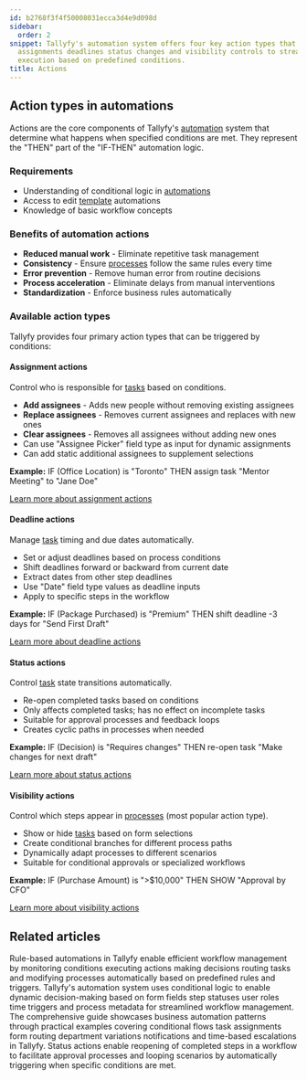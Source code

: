 ```yaml
---
id: b2768f3f4f50008031ecca3d4e9d098d
sidebar:
  order: 2
snippet: Tallyfy's automation system offers four key action types that handle task
  assignments deadlines status changes and visibility controls to streamline workflow
  execution based on predefined conditions.
title: Actions
---
```


## Action types in automations

Actions are the core components of Tallyfy's [automation](/products/pro/documenting/templates/automations/) system that determine what happens when specified conditions are met. They represent the "THEN" part of the "IF-THEN" automation logic.

### Requirements
- Understanding of conditional logic in [automations](/products/pro/documenting/templates/automations/)
- Access to edit [template](/products/pro/documenting/templates/) automations
- Knowledge of basic workflow concepts

### Benefits of automation actions
- **Reduced manual work** - Eliminate repetitive task management
- **Consistency** - Ensure [processes](/products/pro/tracking-and-tasks/processes/) follow the same rules every time
- **Error prevention** - Remove human error from routine decisions
- **Process acceleration** - Eliminate delays from manual interventions
- **Standardization** - Enforce business rules automatically

### Available action types

Tallyfy provides four primary action types that can be triggered by conditions:

#### Assignment actions
Control who is responsible for [tasks](/products/pro/tracking-and-tasks/tasks/) based on conditions.
- **Add assignees** - Adds new people without removing existing assignees
- **Replace assignees** - Removes current assignees and replaces with new ones
- **Clear assignees** - Removes all assignees without adding new ones
- Can use "Assignee Picker" field type as input for dynamic assignments
- Can add static additional assignees to supplement selections

**Example:** IF (Office Location) is "Toronto" THEN assign task "Mentor Meeting" to "Jane Doe"

[Learn more about assignment actions](/products/pro/documenting/templates/automations/actions/asignment-actions/)

#### Deadline actions
Manage [task](/products/pro/tracking-and-tasks/tasks/) timing and due dates automatically.
- Set or adjust deadlines based on process conditions
- Shift deadlines forward or backward from current date
- Extract dates from other step deadlines
- Use "Date" field type values as deadline inputs
- Apply to specific steps in the workflow

**Example:** IF (Package Purchased) is "Premium" THEN shift deadline -3 days for "Send First Draft"

[Learn more about deadline actions](/products/pro/documenting/templates/automations/actions/deadline-actions/)

#### Status actions
Control [task](/products/pro/tracking-and-tasks/tasks/) state transitions automatically.
- Re-open completed tasks based on conditions
- Only affects completed tasks; has no effect on incomplete tasks
- Suitable for approval processes and feedback loops
- Creates cyclic paths in processes when needed

**Example:** IF (Decision) is "Requires changes" THEN re-open task "Make changes for next draft"

[Learn more about status actions](/products/pro/documenting/templates/automations/actions/status-actions/)

#### Visibility actions
Control which steps appear in [processes](/products/pro/tracking-and-tasks/processes/) (most popular action type).
- Show or hide [tasks](/products/pro/tracking-and-tasks/tasks/) based on form selections
- Create conditional branches for different process paths
- Dynamically adapt processes to different scenarios
- Suitable for conditional approvals or specialized workflows

**Example:** IF (Purchase Amount) is ">$10,000" THEN SHOW "Approval by CFO"

[Learn more about visibility actions](/products/pro/documenting/templates/automations/actions/visibility-actions/)


<PageTree />


## Related articles
<CardGrid>
<LinkTitleCard header="<b>Templates > Automations</b>" href="/products/pro/documenting/templates/automations/" > Rule-based automations in Tallyfy enable efficient workflow management by monitoring conditions executing actions making decisions routing tasks and modifying processes automatically based on predefined rules and triggers. </LinkTitleCard>
<LinkTitleCard header="<b>Automations > Conditionals</b>" href="/products/pro/documenting/templates/automations/conditionals/" > Tallyfy's automation system uses conditional logic to enable dynamic decision-making based on form fields step statuses user roles time triggers and process metadata for streamlined workflow management. </LinkTitleCard>
<LinkTitleCard header="<b>Automations > Examples</b>" href="/products/pro/documenting/templates/automations/examples/" > The comprehensive guide showcases business automation patterns through practical examples covering conditional flows task assignments form routing department variations notifications and time-based escalations in Tallyfy. </LinkTitleCard>
<LinkTitleCard header="<b>Actions > Automate changing the status of tasks</b>" href="/products/pro/documenting/templates/automations/actions/status-actions/" > Status actions enable reopening of completed steps in a workflow to facilitate approval processes and looping scenarios by automatically triggering when specific conditions are met. </LinkTitleCard>
</CardGrid>